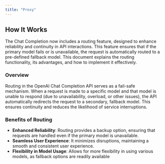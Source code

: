 ```yaml
---
title: "Proxy"
---
```


## How It Works

The Chat Completion now includes a routing feature, designed to enhance reliability and continuity in API interactions. This feature ensures that if the primary model fails or is unavailable, the request is automatically routed to a pre-defined fallback model. This document explains the routing functionality, its advantages, and how to implement it effectively.

### Overview

Routing in the OpenAI Chat Completion API serves as a fail-safe mechanism. When a request is made to a specific model and that model is unable to respond (due to unavailability, overload, or other issues), the API automatically redirects the request to a secondary, fallback model. This ensures continuity and reduces the likelihood of service interruptions.

### Benefits of Routing
- <b>Enhanced Reliability</b>: Routing provides a backup option, ensuring that requests are handled even if the primary model is unavailable.
- <b>Seamless User Experience</b>: It minimizes disruptions, maintaining a smooth and consistent user experience.
- <b>Flexibility in Model Usage</b>: Allows for more flexibility in using various models, as fallback options are readily available